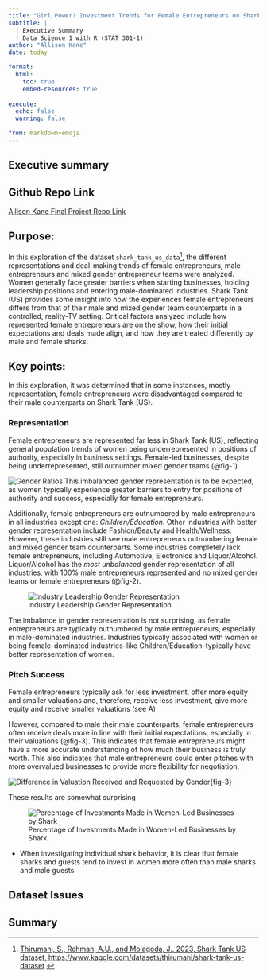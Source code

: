 ```yaml
---
title: "Girl Power? Investment Trends for Female Entrepreneurs on Shark Tank (US)"
subtitle: |
  | Executive Summary
  | Data Science 1 with R (STAT 301-1)
author: "Allison Kane"
date: today

format:
  html:
    toc: true
    embed-resources: true
    
execute:
  echo: false
  warning: false

from: markdown+emoji 
---
```


## Executive summary


::: {.callout-tip icon=false}

## Github Repo Link

[Allison Kane Final Project Repo Link](https://github.com/stat301-1-2023-fall/final-project-1-akane2460.git)

:::

## Purpose:

  In this exploration of the dataset `shark_tank_us_data`^[ [Thirumani, S., Rehman, A.U., and Molagoda, J., 2023, Shark Tank US dataset, https://www.kaggle.com/datasets/thirumani/shark-tank-us-dataset](https://www.kaggle.com/datasets/thirumani/shark-tank-us-dataset) ], the different representations and deal-making trends of female entrepreneurs, male entrepreneurs and mixed gender entrepreneur teams were analyzed. Women generally face greater barriers when starting businesses, holding leadership positions and entering male-dominated industries. Shark Tank (US) provides some insight into how the experiences female entrepreneurs differs from that of their male and mixed gender team counterparts in a controlled, reality-TV setting. Critical factors analyzed include how represented female entrepreneurs are on the show, how their initial expectations and deals made align, and how they are treated differently by male and female sharks. 

## Key points:

  In this exploration, it was determined that in some instances, mostly representation, female entrepreneurs were disadvantaged compared to their male counterparts on Shark Tank (US).  

### Representation

  Female entrepreneurs are represented far less in Shark Tank (US), reflecting general population trends of women being underrepresented in positions of authority, especially in business settings. Female-led businesses, despite being underrepresented, still outnumber mixed gender teams (@fig-1).
  
  

![Gender Ratios](plots/gender_ratios_plot.png){#fig-1}
This imbalanced gender representation is to be expected, as women typically experience greater barriers to entry for positions of authority and success, especially for female entrepreneurs.


Additionally, female entrepreneurs are outnumbered by male entrepreneurs in all industries except one: *Children/Education*. Other industries with better gender representation include Fashion/Beauty and Health/Wellness. However, these industries still see male entrepreneurs outnumbering female and mixed gender team counterparts. Some industries completely lack female entrepreneurs, including Automotive, Electronics and Liquor/Alcohol. Liquor/Alcohol has the *most unbalanced* gender representation of all industries, with 100% male entrepreneurs represented and no mixed gender teams or female entrepreneurs (@fig-2).


![Industry Leadership Gender Representation](plots/women_dominated_industries_plot.png){#fig-2}

The imbalance in gender representation is not surprising, as female entrepreneurs are typically outnumbered by male entrepreneurs, especially in male-dominated industries. Industries typically associated with women or being female-dominated industries--like Children/Education--typically have better representation of women.


### Pitch Success




Female entrepreneurs typically ask for less investment, offer more equity and smaller valuations and, therefore, receive less investment, give more equity and receive smaller valuations (see A)




However, compared to male their male counterparts, female entrepreneurs often receive deals more in line with their initial expectations, especially in their valuations (@fig-3). This indicates that female entrepreneurs might have a more accurate understanding of how much their business is truly worth. This also indicates that male entrepreneurs could enter pitches with more overvalued businesses to provide more flexibility for negotiation. 



![Difference in Valuation Received and Requested by Gender](plots/gender_valuation_difference_plot.png){fig-3}

 These results are somewhat surprising 

![Percentage of Investments Made in Women-Led Businesses by Shark](plots/freq_invest_women_plot_by_shark.png)

- When investigating individual shark behavior, it is clear that female sharks and guests tend to invest in women more often than male sharks and male guests.



## Dataset Issues



## Summary
